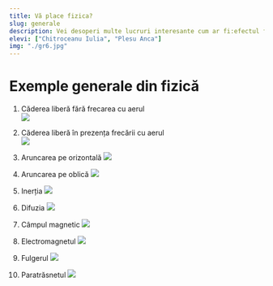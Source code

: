 ```yaml
---
title: Vă place fizica?
slug: generale
description: Vei desoperi multe lucruri interesante cum ar fi:efectul forței de frecare asupra căderii libere,legătura dintre forțe de greutate și curbarea traiectoriei unui corp,inerția,difuzia,paratrăznetul și altele.
elevi: ["Chitroceanu Iulia", "Plesu Anca"]
img: "./gr6.jpg"
---
```


# Exemple generale din fizică

1. Căderea liberă fără frecarea cu aerul  
   ![](/cadere_fara_aer.gif)

2. Căderea liberă în prezența frecării cu aerul  
   ![](/cadere_cu_aer.gif)

3. Aruncarea pe orizontală
   ![](/aruncare_oriz.gif)

4. Aruncarea pe oblică
   ![](/arucarea_oblica.gif)

5. Inerția
   ![](/inertia.gif)

6. Difuzia
   ![](/DiffusionAnim.gif)

7. Câmpul magnetic
   ![](/magnet.gif)

8. Electromagnetul
   ![](/electromagnet_ani.gif)

9. Fulgerul
   ![](/traznet.gif)

10. Paratrăsnetul
    ![](/paratraznet.gif)
